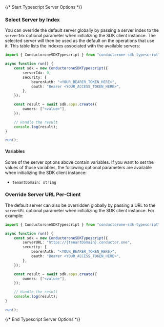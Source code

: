 {/* Start Typescript Server Options */}


### Select Server by Index

You can override the default server globally by passing a server index to the `serverIdx` optional parameter when initializing the SDK client instance. The selected server will then be used as the default on the operations that use it. This table lists the indexes associated with the available servers:



```typescript
import { ConductoroneSDKTypescript } from "conductorone-sdk-typescript";

async function run() {
    const sdk = new ConductoroneSDKTypescript({
        serverIdx: 0,
        security: {
            bearerAuth: "<YOUR_BEARER_TOKEN_HERE>",
            oauth: "Bearer <YOUR_ACCESS_TOKEN_HERE>",
        },
    });

    const result = await sdk.apps.create({
        owners: ["<value>"],
    });

    // Handle the result
    console.log(result);
}

run();

```

#### Variables

Some of the server options above contain variables. If you want to set the values of those variables, the following optional parameters are available when initializing the SDK client instance:
 * `tenantDomain: string`

### Override Server URL Per-Client

The default server can also be overridden globally by passing a URL to the `serverURL` optional parameter when initializing the SDK client instance. For example:

```typescript
import { ConductoroneSDKTypescript } from "conductorone-sdk-typescript";

async function run() {
    const sdk = new ConductoroneSDKTypescript({
        serverURL: "https://{tenantDomain}.conductor.one",
        security: {
            bearerAuth: "<YOUR_BEARER_TOKEN_HERE>",
            oauth: "Bearer <YOUR_ACCESS_TOKEN_HERE>",
        },
    });

    const result = await sdk.apps.create({
        owners: ["<value>"],
    });

    // Handle the result
    console.log(result);
}

run();

```
{/* End Typescript Server Options */}
